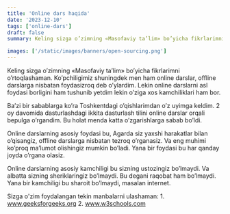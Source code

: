 ```yaml
---
title: 'Online dars haqida'
date: '2023-12-10'
tags: ['online-dars']
draft: false
summary: Keling sizga o’zimning «Masofaviy ta’lim» bo’yicha fikrlarimni o’rtoqlashaman.

images: ['/static/images/banners/open-sourcing.png']
---
```


Keling sizga o’zimning «Masofaviy ta’lim» bo’yicha fikrlarimni o’rtoqlashaman. Ko’pchiligimiz shuningdek men ham online darslar, offline darslarga nisbatan foydasizroq deb o’ylardim. Lekin online darslarni asl foydasi borligini ham tushunib yetdim lekin o’ziga xos kamchiliklari ham bor.

Ba’zi bir sabablarga ko’ra Toshkentdagi o’qishlarimdan o’z uyimga keldim. 2 oy davomida dasturlashdagi ikkita dasturlash tilini online darslar orqali bepulga o’rgandim. Bu holat menda katta o’zgarishlarga sabab bo’ldi.

Online darslarning asosiy foydasi bu, Agarda siz yaxshi harakatlar bilan o’qisangiz, offline darslarga nisbatan tezroq o’rganasiz. Va eng muhimi ko’proq ma’lumot olishingiz mumkin bo’ladi. Yana bir foydasi bu har qanday joyda o’rgana olasiz.

Online darslarning asosiy kamchiligi bu sizning ustozingiz bo’lmaydi. Va albatta sizning sheriklaringiz bo’lmaydi. Bu degani raqobat ham bo’lmaydi. Yana bir kamchiligi bu sharoit bo’lmaydi, masalan internet.
 
Sizga o'zim foydalangan tekin manbalarni ulashaman: 1. www.geeksforgeeks.org 2. www.w3schools.com


